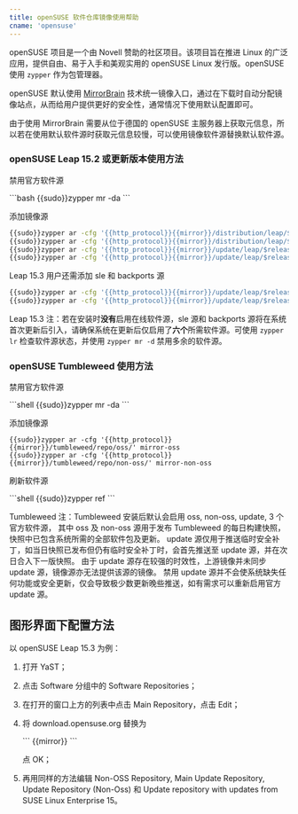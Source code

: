 ```yaml
---
title: openSUSE 软件仓库镜像使用帮助
cname: 'opensuse'
---
```


openSUSE 项目是一个由 Novell 赞助的社区项目。该项目旨在推进 Linux 的广泛应用，提供自由、易于入手和美观实用的 openSUSE Linux 发行版。openSUSE 使用 `zypper` 作为包管理器。

openSUSE 默认使用 [MirrorBrain](https://zh.opensuse.org/MirrorBrain) 技术统一镜像入口，通过在下载时自动分配镜像站点，从而给用户提供更好的安全性，通常情况下使用默认配置即可。

由于使用 MirrorBrain 需要从位于德国的 openSUSE 主服务器上获取元信息，所以若在使用默认软件源时获取元信息较慢，可以使用镜像软件源替换默认软件源。

### openSUSE Leap 15.2 或更新版本使用方法

禁用官方软件源

<CodeBlock>
```bash
{{sudo}}zypper mr -da
```
</CodeBlock>

添加镜像源

<CodeBlock>

```bash
{{sudo}}zypper ar -cfg '{{http_protocol}}{{mirror}}/distribution/leap/$releasever/repo/oss/' mirror-oss
{{sudo}}zypper ar -cfg '{{http_protocol}}{{mirror}}/distribution/leap/$releasever/repo/non-oss/' mirror-non-oss
{{sudo}}zypper ar -cfg '{{http_protocol}}{{mirror}}/update/leap/$releasever/oss/' mirror-update
{{sudo}}zypper ar -cfg '{{http_protocol}}{{mirror}}/update/leap/$releasever/non-oss/' mirror-update-non-oss
```

</CodeBlock>

Leap 15.3 用户还需添加 sle 和 backports 源

<CodeBlock>

```bash
{{sudo}}zypper ar -cfg '{{http_protocol}}{{mirror}}/update/leap/$releasever/sle/' mirror-sle-update
{{sudo}}zypper ar -cfg '{{http_protocol}}{{mirror}}/update/leap/$releasever/backports/' mirror-backports-update
```

</CodeBlock>

Leap 15.3 注：若在安装时**没有**启用在线软件源，sle 源和 backports 源将在系统首次更新后引入，请确保系统在更新后仅启用了**六个**所需软件源。可使用 `zypper lr` 检查软件源状态，并使用 `zypper mr -d` 禁用多余的软件源。

### openSUSE Tumbleweed 使用方法

禁用官方软件源

<CodeBlock>
```shell
{{sudo}}zypper mr -da
```
</CodeBlock>

添加镜像源

<CodeBlock>

```shell
{{sudo}}zypper ar -cfg '{{http_protocol}}{{mirror}}/tumbleweed/repo/oss/' mirror-oss
{{sudo}}zypper ar -cfg '{{http_protocol}}{{mirror}}/tumbleweed/repo/non-oss/' mirror-non-oss
```

</CodeBlock>

刷新软件源

<CodeBlock>
```shell
{{sudo}}zypper ref
```
</CodeBlock>

Tumbleweed 注：Tumbleweed 安装后默认会启用 oss, non-oss, update, 3 个官方软件源，
其中 oss 及 non-oss 源用于发布 Tumbleweed 的每日构建快照，快照中已包含系统所需的全部软件包及更新。
update 源仅用于推送临时安全补丁，如当日快照已发布但仍有临时安全补丁时，会首先推送至 update 源，并在次日合入下一版快照。
由于 update 源存在较强的时效性，上游镜像并未同步 update 源，镜像源亦无法提供该源的镜像。
禁用 update 源并不会使系统缺失任何功能或安全更新，仅会导致极少数更新晚些推送，如有需求可以重新启用官方 update 源。

## 图形界面下配置方法

以 openSUSE Leap 15.3 为例：

1. 打开 YaST；
2. 点击 Software 分组中的 Software Repositories；
3. 在打开的窗口上方的列表中点击 Main Repository，点击 Edit；
4. 将 download.opensuse.org 替换为

    <CodeBlock>
    ```
    {{mirror}}
    ```
    </CodeBlock>

    点 OK；
5. 再用同样的方法编辑 Non-OSS Repository, Main Update Repository, Update Repository (Non-Oss) 和 Update repository with updates from SUSE Linux Enterprise 15。

